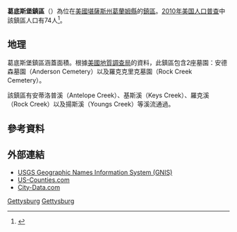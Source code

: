 {{noteTA
|G1=USState
}}
{{Infobox settlement
|official_name = 葛底斯堡鎮區
|native_name = Gettysburg Township
|settlement_type = 鎮區
|image_map = Map highlighting Gettysburg Township, Graham County, Kansas.svg
|mapsize = 
|map_caption = 葛底斯堡鎮區在葛蘭姆縣的位置
|coordinates_display = inline,title
|coordinates_region = US-KS
|subdivision_type = [[世界政區索引|國家]]
|subdivision_name = [[美国|美国]]
|subdivision_type1 = [[美國行政區劃|州]]
|subdivision_name1 = [[堪薩斯州|堪薩斯州]]
|subdivision_type2 = [[堪薩斯州縣份列表|縣]]
|subdivision_name2 = [[葛蘭姆縣_(堪薩斯州)|葛蘭姆縣]]
|area_total_km2 = 227.28
|area_land_km2 = 227.19
|area_water_km2 = 0.09
|area_total_sq_mi = 87.75
|area_land_sq_mi = 87.72
|area_water_sq_mi = 0.04
|area_water_percent = 0.04
|population_as_of = [[2010年美国人口普查|2010]]
|population_footnotes = 
|population_total = 74
|population_density_km2 = auto
|elevation_footnotes = 
|elevation_m = 731
|elevation_ft = 2398
|latd = 39
|latm = 23
|lats = 10
|latNS = N
|longd = 100
|longm = 02
|longs = 01
|longEW = W
|blank_name = [[地名信息系统|GNIS]] feature ID
|blank_info = [http://geonames.usgs.gov/pls/gnispublic/f?p=gnispq:3:::NO::P3_FID:0471228 0471228]
|website = 
|footnotes = 
}}

'''葛底斯堡鎮區'''（{{lang-en|'''Gettysburg Township'''}}）為位在[[美國|美國]][[堪薩斯州|堪薩斯州]][[葛蘭姆縣_(堪薩斯州)|葛蘭姆縣]]的[[行政鎮區|鎮區]]。[[2010年美国人口普查|2010年美国人口普查]]中該鎮區人口有74人<ref>{{cite web|url=http://www.census.gov/geo/www/gazetteer/gazetteer2010.html|title=2010 Census Gazetteer Files|publisher=[[美国人口调查局|美国人口调查局]]|accessdate=2012-10-08|archive-url=https://web.archive.org/web/20121021075704/http://www.census.gov/geo/www/gazetteer/gazetteer2010.html|archive-date=2012-10-21|dead-url=yes}}</ref>。

==地理==
葛底斯堡鎮區涵蓋面積{{convert|227.28|km2|sqmi}}。根據[[美國地質調查局|美國地質調查局]]的資料，此鎮區包含2座墓園：安德森墓園（Anderson Cemetery）以及羅克克里克墓園（Rock Creek Cemetery）。

該鎮區有安蒂洛普溪（Antelope Creek）、基斯溪（Keys Creek）、羅克溪（Rock Creek）以及揚斯溪（Youngs Creek）等溪流通過。

==參考資料==
{{reflist}}

==外部連結==
* [http://geonames.usgs.gov/domestic/index.html USGS Geographic Names Information System (GNIS)] {{Wayback|url=http://geonames.usgs.gov/domestic/index.html |date=20190428150204 }}
* [https://web.archive.org/web/20080723112151/http://www.us-counties.com/localgov/kansas.html US-Counties.com]
* [http://www.city-data.com/township/Gettysburg-Graham-KS.html City-Data.com] {{Wayback|url=http://www.city-data.com/township/Gettysburg-Graham-KS.html |date=20121022140111 }}

{{葛蘭姆縣 (堪薩斯州)}}

[[Category:葛蘭姆縣鎮區_(堪薩斯州)|Gettysburg]]
[[Category:堪薩斯州鎮區|Gettysburg]]

{{Kansas-geo-stub}}